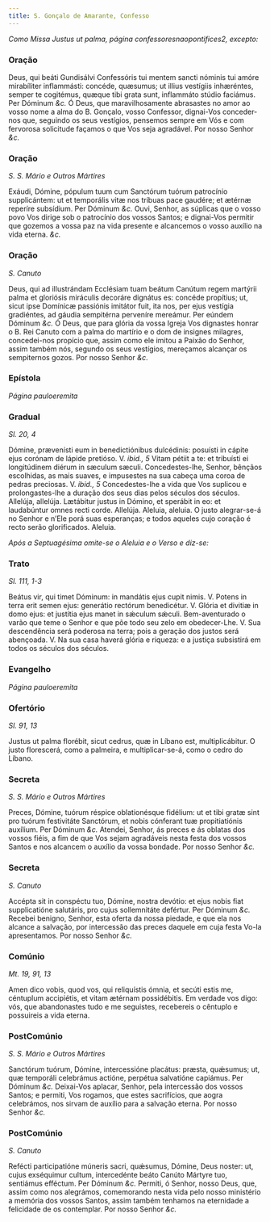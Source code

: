 ```yaml
---
title: S. Gonçalo de Amarante, Confesso
---
```


<em>Como Missa Justus ut palma, página confessoresnaopontifices2, excepto:</em>

### Oração

<div class="grid grid-cols-2 gap-5">
  <span class="text-justify">
    Deus, qui beáti Gundisálvi Confessóris tui mentem sancti nóminis tui amóre
    mirabíliter inflammásti: concéde, quæsumus; ut illius vestígiis inhæréntes,
    semper te cogitémus, quæque tibi grata sunt, inflammáto stúdio faciámus. Per
    Dóminum <em>&c.</em>
  </span>
  <span class="text-justify">
    Ó Deus, que maravilhosamente abrasastes no amor ao vosso nome a alma do B.
    Gonçalo, vosso Confessor, dignai-Vos conceder-nos que, seguindo os seus
    vestígios, pensemos sempre em Vós e com fervorosa solicitude façamos o que
    Vos seja agradável. Por nosso Senhor <em>&c.</em>
  </span>
</div>

### Oração

_S. S. Mário e Outros Mártires_

<div class="grid grid-cols-2 gap-5">
  <span class="text-justify">
    Exáudi, Dómine, pópulum tuum cum Sanctórum tuórum patrocínio supplicántem:
    ut et temporális vitæ nos tríbuas pace gaudére; et ætérnæ reperíre
    subsídium. Per Dóminum <em>&c.</em>
  </span>
  <span class="text-justify">
    Ouvi, Senhor, as súplicas que o vosso povo Vos dirige sob o patrocínio dos
    vossos Santos; e dignai-Vos permitir que gozemos a vossa paz na vida
    presente e alcancemos o vosso auxílio na vida eterna. <em>&c.</em>
  </span>
</div>

### Oração

_S. Canuto_

<div class="grid grid-cols-2 gap-5">
  <span class="text-justify">
    Deus, qui ad illustrándam Ecclésiam tuam beátum Canútum regem martýrii palma
    et gloriósis miráculis decoráre dignátus es: concéde propítius; ut, sicut
    ipse Domínicæ passiónis imitátor fuit, ita nos, per ejus vestígia
    gradiéntes, ad gáudia sempitérna perveníre mereámur. Per eúndem Dóminum
    <em>&c.</em>
  </span>
  <span class="text-justify">
    Ó Deus, que para glória da vossa Igreja Vos dignastes honrar o B. Rei Canuto
    com a palma do martírio e o dom de insignes milagres, concedei-nos propício
    que, assim como ele imitou a Paixão do Senhor, assim também nós, segundo os
    seus vestígios, mereçamos alcançar os sempiternos gozos. Por nosso Senhor
    <em>&c.</em>
  </span>
</div>

### Epístola

_Página pauloeremita_

### Gradual

_Sl. 20, 4_

<div class="grid grid-cols-2 gap-5">
  <span class="text-justify">
    Dómine, prævenísti eum in benedictiónibus dulcédinis: posuísti in cápite
    ejus corónam de lápide pretióso. V. <em>ibid., 5</em> Vitam pétiit a te: et
    tribuísti ei longitúdinem diérum in sæculum sæculi.
  </span>
  <span class="text-justify">
    Concedestes-lhe, Senhor, bênçãos escolhidas, as mais suaves, e impusestes na
    sua cabeça uma coroa de pedras preciosas. V. <em>ibid., 5</em>
    Concedestes-lhe a vida que Vos suplicou e prolongastes-lhe a duração dos seus
    dias pelos séculos dos séculos.
  </span>
  <span class="text-justify">
    Allelúja, allelúja. Lætábitur justus in Dómino, et sperábit in eo: et
    laudabúntur omnes recti corde. Allelúja.
  </span>
  <span class="text-justify">
    Aleluia, aleluia. O justo alegrar-se-á no Senhor e n’Ele porá suas
    esperanças; e todos aqueles cujo coração é recto serão glorificados.
    Aleluia.
  </span>
</div>

<em>Após a Septuagésima omite-se o Aleluia e o Verso e diz-se:</em>

### Trato

_Sl. 111, 1-3_

<div class="grid grid-cols-2 gap-5">
  <span class="text-justify">
    Beátus vir, qui timet Dóminum: in mandátis ejus cupit nimis. V. Potens in
    terra erit semen ejus: generátio rectórum benedicétur. V. Glória et divitiæ
    in domo ejus: et justítia ejus manet in sǽculum sǽculi.
  </span>
  <span class="text-justify">
    Bem-aventurado o varão que teme o Senhor e que põe todo seu zelo em
    obedecer-Lhe. V. Sua descendência será poderosa na terra; pois a geração dos
    justos será abençoada. V. Na sua casa haverá glória e riqueza: e a justiça
    subsistirá em todos os séculos dos séculos.
  </span>
</div>

### Evangelho

_Página pauloeremita_

### Ofertório

_Sl. 91, 13_

<div class="grid grid-cols-2 gap-5">
  <span class="text-justify">
    Justus ut palma florébit, sicut cedrus, quæ in Líbano est, multiplicábitur.
  </span>
  <span class="text-justify">
    O justo florescerá, como a palmeira, e multiplicar-se-á, como o cedro do
    Líbano.
  </span>
</div>

### Secreta

_S. S. Mário e Outros Mártires_

<div class="grid grid-cols-2 gap-5">
  <span class="text-justify">
    Preces, Dómine, tuórum réspice oblationésque fidélium: ut et tibi gratæ sint
    pro tuórum festivitáte Sanctórum, et nobis cónferant tuæ propitiatiónis
    auxílium. Per Dóminum <em>&c.</em>
  </span>
  <span class="text-justify">
    Atendei, Senhor, ás preces e ás oblatas dos vossos fiéis, a fim de que Vos
    sejam agradáveis nesta festa dos vossos Santos e nos alcancem o auxílio da
    vossa bondade. Por nosso Senhor <em>&c.</em>
  </span>
</div>

### Secreta

_S. Canuto_

<div class="grid grid-cols-2 gap-5">
  <span class="text-justify">
    Accépta sit in conspéctu tuo, Dómine, nostra devótio: et ejus nobis fiat
    supplicatióne salutáris, pro cujus sollemnitáte defértur. Per Dóminum
    <em>&c.</em>
  </span>
  <span class="text-justify">
    Recebei benigno, Senhor, esta oferta da nossa piedade, e que ela nos alcance
    a salvação, por intercessão das preces daquele em cuja festa Vo-la
    apresentamos. Por nosso Senhor <em>&c.</em>
  </span>
</div>

### Comúnio

_Mt. 19, 91, 13_

<div class="grid grid-cols-2 gap-5">
  <span class="text-justify">
    Amen dico vobis, quod vos, qui reliquístis ómnia, et secúti estis me,
    céntuplum accipiétis, et vitam ætérnam possidébitis.
  </span>
  <span class="text-justify">
    Em verdade vos digo: vós, que abandonastes tudo e me seguistes, recebereis o
    cêntuplo e possuireis a vida eterna.
  </span>
</div>

### PostComúnio

_S. S. Mário e Outros Mártires_

<div class="grid grid-cols-2 gap-5">
  <span class="text-justify">
    Sanctórum tuórum, Dómine, intercessióne placátus: præsta, quǽsumus; ut, quæ
    temporáli celebrámus actióne, perpétua salvatióne capiámus. Per Dóminum
    <em>&c.</em>
  </span>
  <span class="text-justify">
    Deixai-Vos aplacar, Senhor, pela intercessão dos vossos Santos; e permiti,
    Vos rogamos, que estes sacrifícios, que aogra celebrámos, nos sirvam de
    auxílio para a salvação eterna. Por nosso Senhor <em>&c.</em>
  </span>
</div>

### PostComúnio

_S. Canuto_

<div class="grid grid-cols-2 gap-5">
  <span class="text-justify">
    Refécti participatióne múneris sacri, quǽsumus, Dómine, Deus noster: ut,
    cujus exséquimur cultum, intercedénte beáto Canúto Mártyre tuo, sentiámus
    efféctum. Per Dóminum <em>&c.</em>
  </span>
  <span class="text-justify">
    Permiti, ó Senhor, nosso Deus, que, assim como nos alegrámos, comemorando
    nesta vida pelo nosso ministério a memória dos vossos Santos, assim também
    tenhamos na eternidade a felicidade de os contemplar. Por nosso Senhor
    <em>&c.</em>
  </span>
</div>
